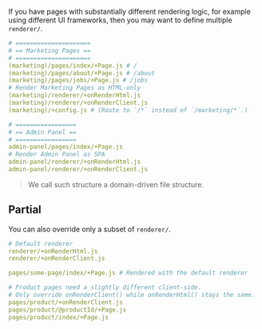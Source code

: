 
If you have pages with substantially different rendering logic,
for example using different <Link href="/ui-frameworks">UI frameworks</Link>,
then you may want to define multiple `renderer/`.

```yaml
# =====================
# == Marketing Pages ==
# =====================
(marketing)/pages/index/+Page.js # /
(marketing)/pages/about/+Page.js # /about
(marketing)/pages/jobs/+Page.js # /jobs
# Render Marketing Pages as HTML-only
(marketing)/renderer/+onRenderHtml.js
(marketing)/renderer/+onRenderClient.js
(marketing)/+config.js # (Route to `/*` instead of `/marketing/*`.)

# =================
# == Admin Panel ==
# =================
admin-panel/pages/index/+Page.js
# Render Admin Panel as SPA
admin-panel/renderer/+onRenderHtml.js
admin-panel/renderer/+onRenderClient.js
```

> We call such structure a <Link href="/file-structure">domain-driven file structure</Link>.

## Partial

You can also override only a subset of `renderer/`.

```yaml
# Default renderer
renderer/+onRenderHtml.js
renderer/+onRenderClient.js

pages/some-page/index/+Page.js # Rendered with the default renderer

# Product pages need a slightly different client-side.
# Only override onRenderClient() while onRenderHtml() stays the same.
pages/product/+onRenderClient.js
pages/product/@productId/+Page.js
pages/product/index/+Page.js
```
